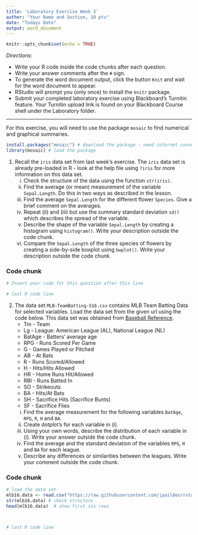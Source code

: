 ```yaml
---
title: 'Laboratory Exercise Week 3'
author: "Your Name and Section, 10 pts"
date: "Todays Date"
output: word_document
---
```


```r
knitr::opts_chunk$set(echo = TRUE)
```

*Directions*: 

* Write your R code inside the code chunks after each question.
* Write your answer comments after the `#` sign.
* To generate the word document output, click the button `Knit` and wait for the word document to appear.
* RStudio will prompt you (only once) to install the `knitr` package.
* Submit your completed laboratory exercise using Blackboard's Turnitin feature. Your Turnitin upload link is found on your Blackboard Course shell under the Laboratory folder.

***

For this exercise, you will need to use the package `mosaic` to find numerical and graphical summaries.

```r
install.packages("mosaic") # download the package - need internet connection
library(mosaic) # load the package
```


1. Recall the `iris` data set from last week's exercise. The `iris` data set is already pre-loaded in R - look at the help file using `?iris` for more information on this data set.   
      i) Check the structure of the data using the function `str(iris)`.   
      ii) Find the average (or mean) measurement of the variable `Sepal.Length`. Do this in two ways as described in the lesson.   
      iii) Find the average `Sepal.Length` for the different flower `Species`. Give a brief comment on the averages.  
      iv) Repeat (ii) and (iii) but use the summary standard deviation `sd()` which describes the spread of the variable.   
      v) Describe the shape of the variable `Sepal.Length` by creating a histogram using `histogram()`.  Write your description outside the code chunk.  
      vi) Compare the `Sepal.Length` of the three species of flowers by creating a side-by-side boxplot using `bwplot()`. Write your description outside the code chunk.
      

### Code chunk
```r
# Insert your code for this question after this line

# last R code line
```


2. The data set `MLB-TeamBatting-S16.csv` contains MLB Team Batting Data for selected variables. Load the data set from the given url using the code below. This data set was obtained from [Baseball Reference](https://www.baseball-reference.com/leagues/MLB/2016-standard-batting.shtml).
    * Tm - Team   
    * Lg - League: American League (AL), National League (NL)  
    * BatAge - Batters’ average age  
    * RPG - Runs Scored Per Game  
    * G - Games Played or Pitched  
    * AB - At Bats  
    * R - Runs Scored/Allowed  
    * H - Hits/Hits Allowed  
    * HR - Home Runs Hit/Allowed  
    * RBI - Runs Batted In  
    * SO - Strikeouts  
    * BA - Hits/At Bats  
    * SH - Sacrifice Hits (Sacrifice Bunts)  
    * SF - Sacrifice Flies  

    i) Find the average measurement for the following variables `BatAge`, `RPG`, `R`, `H` and `BA`.   
    ii) Create dotplot's for each variable in (i).     
    iii) Using your own words, describe the distribution of each variable in (i).   Write your answer outside the code chunk.     
    iv) Find the average and the standard deviation of the variables `RPG`, `H` and `BA` for each league.     
    v) Describe any differences or similarities between the leagues. Write your comment outside the code chunk.
      


### Code chunk
```r
# load the data set
mlb16.data <- read.csv("https://raw.githubusercontent.com/jpailden/rstatlab/master/data/MLB-TeamBatting-S16.csv")
str(mlb16.data) # check structure
head(mlb16.data)  # show first six rows



# last R code line
```



